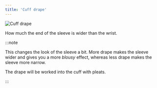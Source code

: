 ```yaml
---
title: 'Cuff drape'
---
```


![Cuff drape](cuffdrape.svg)

How much the end of the sleeve is wider than the wrist.

:::note

This changes the look of the sleeve a bit.
More drape makes the sleeve wider and gives you a more _blousy_ effect, whereas less drape makes the sleeve more narrow.

The drape will be worked into the cuff with pleats.

:::
